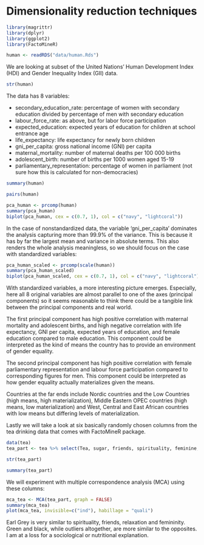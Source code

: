 # Dimensionality reduction techniques

```r
library(magrittr)
library(dplyr)
library(ggplot2)
library(FactoMineR)
```

```r
human <- readRDS("data/human.Rds")
```

We are looking at subset of the United Nations' Human Development Index (HDI) and Gender Inequality Index (GII) data.

```r
str(human)
```

The data has 8 variables:

+ secondary_education_rate: percentage of women with secondary education divided by percentage of men with secondary education
+ labour_force_rate: as above, but for labor force participation
+ expected_education: expected years of education for children at school entrance age
+ life_expectancy: life expectancy for newly born children
+ gni_per_capita: gross national income (GNI) per capita
+ maternal_mortality: number of maternal deaths per 100 000 births
+ adolescent_birth: number of births per 1000 women aged 15-19
+ parliamentary_representation: percentage of women in parliament (not sure how this is calculated for non-democracies)

```r
summary(human)
```

```r
pairs(human)
```

```r
pca_human <- prcomp(human)
summary(pca_human)
biplot(pca_human, cex = c(0.7, 1), col = c("navy", "lightcoral"))
```

In the case of nonstandardized data, the variable 'gni_per_capita' dominates the analysis capturing more than 99.9% of the variance. This is because it has by far the largest mean and variance in absolute terms. This also renders the whole analysis meaningless, so we should focus on the case with standardized variables:

```r
pca_human_scaled <- prcomp(scale(human))
summary(pca_human_scaled)
biplot(pca_human_scaled, cex = c(0.7, 1), col = c("navy", "lightcoral"))
```

With standardized variables, a more interesting picture emerges. Especially, here all 8 original variables are almost parallel to one of the axes (principal components) so it seems reasonable to think there could be a tangible link between the principal components and real world.

The first principal component has high positive correlation with maternal mortality and adolescent births, and high negative correlation with life expectancy, GNI per capita, expected years of education, and female education compared to male education. This component could be interpreted as the kind of means the country has to provide an environment of gender equality.

The second principal component has high positive correlation with female parliamentary representation and labour force participation compared to corresponding figures for men. This component could be interpreted as how gender equality actually materializes given the means.

Countries at the far ends include Nordic countries and the Low Countries (high means, high materialization), Middle Eastern OPEC countries (high means, low materialization) and West, Central and East African countries with low means but differing levels of materialization.

Lastly we will take a look at six basically randomly chosen columns from the tea drinking data that comes with FactoMineR package.

```r
data(tea)
tea_part <- tea %>% select(Tea, sugar, friends, spirituality, feminine, relaxing)
```

```r
str(tea_part)
```

```r
summary(tea_part)
```

We will experiment with multiple correspondence analysis (MCA) using these columns:

```r
mca_tea <- MCA(tea_part, graph = FALSE)
summary(mca_tea)
plot(mca_tea, invisible=c("ind"), habillage = "quali")
```

Earl Grey is very similar to spirituality, friends, relaxation and femininity. Green and black, while outliers altogether, are more similar to the opposites. I am at a loss for a sociological or nutritional explanation.
